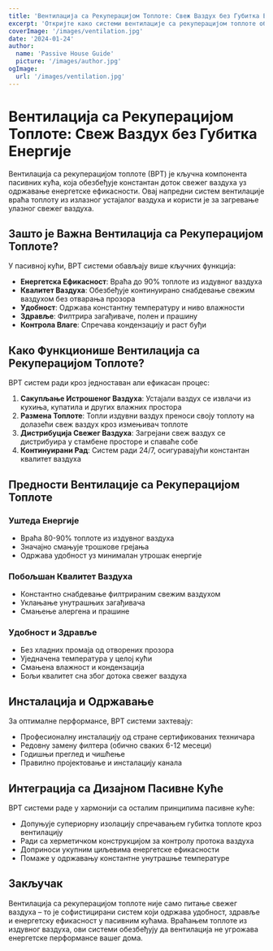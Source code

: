 ```yaml
---
title: 'Вентилација са Рекуперацијом Топлоте: Свеж Ваздух без Губитка Енергије'
excerpt: 'Откријте како системи вентилације са рекуперацијом топлоте обезбеђују свеж ваздух уз одржавање енергетске ефикасности у пасивним кућама.'
coverImage: '/images/ventilation.jpg'
date: '2024-01-24'
author:
  name: 'Passive House Guide'
  picture: '/images/author.jpg'
ogImage:
  url: '/images/ventilation.jpg'
---
```


# Вентилација са Рекуперацијом Топлоте: Свеж Ваздух без Губитка Енергије

Вентилација са рекуперацијом топлоте (ВРТ) је кључна компонента пасивних кућа, која обезбеђује константан доток свежег ваздуха уз одржавање енергетске ефикасности. Овај напредни систем вентилације враћа топлоту из излазног устајалог ваздуха и користи је за загревање улазног свежег ваздуха.

## Зашто је Важна Вентилација са Рекуперацијом Топлоте?

У пасивној кући, ВРТ системи обављају више кључних функција:

- **Енергетска Ефикасност**: Враћа до 90% топлоте из издувног ваздуха
- **Квалитет Ваздуха**: Обезбеђује континуирано снабдевање свежим ваздухом без отварања прозора
- **Удобност**: Одржава константну температуру и ниво влажности
- **Здравље**: Филтрира загађиваче, полен и прашину
- **Контрола Влаге**: Спречава кондензацију и раст буђи

## Како Функционише Вентилација са Рекуперацијом Топлоте?

ВРТ систем ради кроз једноставан али ефикасан процес:

1. **Сакупљање Истрошеног Ваздуха**: Устајали ваздух се извлачи из кухиња, купатила и других влажних простора
2. **Размена Топлоте**: Топли издувни ваздух преноси своју топлоту на долазећи свеж ваздух кроз измењивач топлоте
3. **Дистрибуција Свежег Ваздуха**: Загрејани свеж ваздух се дистрибуира у стамбене просторе и спаваће собе
4. **Континуирани Рад**: Систем ради 24/7, осигуравајући константан квалитет ваздуха

## Предности Вентилације са Рекуперацијом Топлоте

### Уштеда Енергије
- Враћа 80-90% топлоте из издувног ваздуха
- Значајно смањује трошкове грејања
- Одржава удобност уз минималан утрошак енергије

### Побољшан Квалитет Ваздуха
- Константно снабдевање филтрираним свежим ваздухом
- Уклањање унутрашњих загађивача
- Смањење алергена и прашине

### Удобност и Здравље
- Без хладних промаја од отворених прозора
- Уједначена температура у целој кући
- Смањена влажност и кондензација
- Бољи квалитет сна због дотока свежег ваздуха

## Инсталација и Одржавање

За оптималне перформансе, ВРТ системи захтевају:

- Професионалну инсталацију од стране сертификованих техничара
- Редовну замену филтера (обично сваких 6-12 месеци)
- Годишњи преглед и чишћење
- Правилно пројектовање и инсталацију канала

## Интеграција са Дизајном Пасивне Куће

ВРТ системи раде у хармонији са осталим принципима пасивне куће:

- Допуњује супериорну изолацију спречавањем губитка топлоте кроз вентилацију
- Ради са херметичком конструкцијом за контролу протока ваздуха
- Доприноси укупним циљевима енергетске ефикасности
- Помаже у одржавању константне унутрашње температуре

## Закључак

Вентилација са рекуперацијом топлоте није само питање свежег ваздуха – то је софистицирани систем који одржава удобност, здравље и енергетску ефикасност у пасивним кућама. Враћањем топлоте из издувног ваздуха, ови системи обезбеђују да вентилација не угрожава енергетске перформансе вашег дома.
